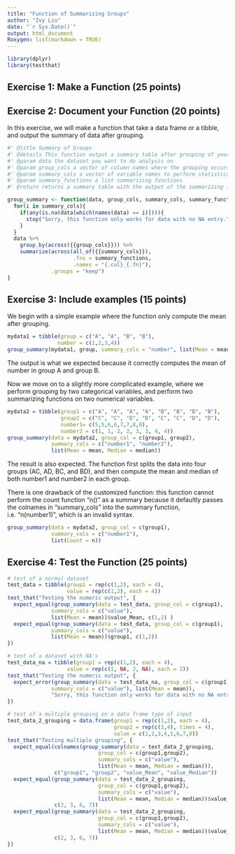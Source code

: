 ```yaml
---
title: "Function of Summarizing Groups"
author: "Ivy Liu"
date: "`r Sys.Date()`"
output: html_document
Roxygen: list(markdown = TRUE)
---
```


```r
library(dplyr)
library(testthat)
```

## Exercise 1: Make a Function (25 points)
## Exercise 2: Document your Function (20 points)
In this exercise, we will make a function that take a data frame or a tibble, and output the summary of data after grouping.

```r
#' @title Summary of Groups
#' @details This function output a summary table after grouping of your data.
#' @param data the dataset you want to do analysis on
#' @param group_cols a vector of column names where the grouping occurs
#' @param summary_cols a vector of variable names to perform statistical summary upon
#' @param summary_functions a list summarizing functions
#' @return returns a summary table with the output of the summarizing functions after grouping

group_summary <- function(data, group_cols, summary_cols, summary_functions) {
  for(i in summary_cols){
    if(any(is.na(data[which(names(data) == i)]))){
      stop("Sorry, this function only works for data with no NA entry.")
    }
  }
  data %>%
    group_by(across({{group_cols}})) %>%
    summarize(across(all_of({{summary_cols}}),
                     .fns = summary_functions,
                     .names = "{.col}_{.fn}"),
              .groups = "keep")
}
```

## Exercise 3: Include examples (15 points)
We begin with a simple example where the function only compute the mean after grouping.
```r
mydata1 = tibble(group = c("A", "A", "B", "B"),
                number = c(1,2,3,4))
group_summary(mydata1, group, summary_cols = "number", list(Mean = mean))
```
The output is what we expected because it correctly computes the mean of number in group A and group B.

Now we move on to a slightly more complicated example, where we perform grouping by two categorical variables, and perform two summarizing functions on two numerical variables.
```r
mydata2 = tibble(group1 = c("A", "A", "A", "A", "B", "B", "B", "B"),
                 group2 = c("C", "C", "D", "D", "C", "C", "D", "D"),
                 number1= c(5,5,6,6,7,7,8,8),
                 number2 = c(1, 1, 2, 2, 3, 3, 4, 4))
group_summary(data = mydata2, group_col = c(group1, group2), 
              summary_cols = c("number1", "number2"), 
              list(Mean = mean, Median = median))
```
The result is also expected. The function first splits the data into four groups (AC, AD, BC, and BD), and then compute the mean and median of both number1 and number2 in each group.

There is one drawback of the customized function: this function cannot perform the count function "n()" as a summary because it defaultly passes the colnames in "summary_cols" into the summary function, i.e. "n(number1)", which is an invalid syntax.
```r
group_summary(data = mydata2, group_col = c(group1), 
              summary_cols = c("number1"), 
              list(Count = n))
```



## Exercise 4: Test the Function (25 points)
```r
# test of a normal dataset
test_data = tibble(group1 = rep(c(1,2), each = 4),
                   value = rep(c(1,2), each = 4))
test_that("Testing the numeric output", {
  expect_equal(group_summary(data = test_data, group_col = c(group1), 
              summary_cols = c("value"), 
              list(Mean = mean))$value_Mean, c(1,2) )
  expect_equal(group_summary(data = test_data, group_col = c(group1), 
              summary_cols = c("value"), 
              list(Mean = mean))$group1, c(1,2))
})
```

```r
# test of a dataset with NA's
test_data_na = tibble(group1 = rep(c(1,2), each = 4),
                   value = rep(c(1, NA, 2, NA), each = 2))
test_that("Testing the numeric output", {
  expect_error(group_summary(data = test_data_na, group_col = c(group1), 
              summary_cols = c("value"), list(Mean = mean)), 
              "Sorry, this function only works for data with no NA entry.")
})
```

```r
# test of a multiple grouping on a data frame type of input
test_data_2_grouping = data.frame(group1 = rep(c(1,2), each = 4),
                                  group2 = rep(c(3,4), times = 4),
                                  value = c(1,2,3,4,5,6,7,8))
test_that("Testing multiple grouping", {
  expect_equal(colnames(group_summary(data = test_data_2_grouping, 
                             group_col = c(group1,group2), 
                             summary_cols = c("value"), 
                             list(Mean = mean, Median = median))), 
               c("group1", "group2", "value_Mean", "value_Median"))
  expect_equal(group_summary(data = test_data_2_grouping, 
                             group_col = c(group1,group2), 
                             summary_cols = c("value"), 
                             list(Mean = mean, Median = median))$value_Mean, 
               c(2, 3, 6, 7))
  expect_equal(group_summary(data = test_data_2_grouping, 
                             group_col = c(group1,group2), 
                             summary_cols = c("value"), 
                             list(Mean = mean, Median = median))$value_Median, 
               c(2, 3, 6, 7))
})
```



